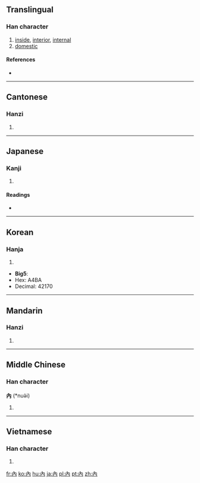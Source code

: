 {{also|内}}
==Translingual==

===Han character===
{{Han char|rn=11|rad=入|as=02|sn=4|four=4022<sub>7</sub>|canj=人月 (OB)}}

# [[inside]], [[interior]], [[internal]]
# [[domestic]]

====References====
* {{Han ref|kx=0125.350|dj=0267.030|hdz=10097.020|uh=5167|ud=20839}}

----

==Cantonese==

===Hanzi===
{{yue-hanzi|jyut=|y=noi6|sim=内}}

# {{defn|Cantonese|sort=入02}}

----

==Japanese==

===Kanji===
{{ja-kanji|grade=|rs=入02}}

# {{defn|Japanese|sort=入02}}

====Readings====
* {{ja-readings|on=[[だい]] (dai), [[ない]] (nai)|kun=[[うち]] (uchi), [[いる]] (iru), [[いれる]] (ireru)}}

----

==Korean==

===Hanja===
{{ko-hanja|hangeul=[[내]], [[납]]|rv=nae, nap|mr=nae, nap}}

# {{defn|Korean|sort=入02}}

* '''Big5''':
* Hex: A4BA
* Decimal: 42170

----

==Mandarin==

===Hanzi===
{{cmn-hanzi|sim=内|pin=[[nèi]] ([[nei4]])|wg=nei<sup>4</sup>}}

# {{defn|Mandarin|sort=入02}}

----

==Middle Chinese==

===Han character===
'''內''' (*nuə̀i)<!--the asterisk indicates that this is a reconstructed pronunciation-->

# {{defn|Middle Chinese|sort=入02}}

----

==Vietnamese==

===Han character===
{{vi-hantu|[[nội]]|rs=入02}}

# {{defn|Vietnamese|sort=入02}}

[[fr:內]]
[[ko:內]]
[[hu:內]]
[[ja:內]]
[[pl:內]]
[[pt:內]]
[[zh:內]]